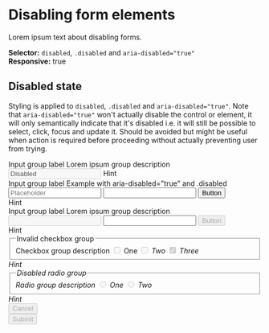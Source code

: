 
<Meta title="Components/Form/Concepts/Disabled" />

# Disabling form elements

Lorem ipsum text about disabling forms.

**Selector:** `disabled`, `.disabled` and `aria-disabled="true"` <br/>
**Responsive:** true

## Disabled state

Styling is applied to `disabled`, `.disabled` and `aria-disabled="true"`. Note that `aria-disabled="true"` won't actually disable the control or element, it will only semantically indicate that it's disabled i.e. it will still be possible to select, click, focus and update it. Should be avoided but might be useful when action is required before proceeding without actually preventing user from trying.

<Canvas>
  <div>
    <form class="mw-xs">
      <div class="form-group">
        <label for="inputValid">Input group label</label>
        <span class="form-info">Lorem ipsum group description</span>
        <input id="inputValid1" type="text" disabled required value="Disabled"/>
        <span class="form-info">Hint</span>
      </div>
      <div class="form-group">
        <label for="inputValid">Input group label</label>
        <span class="form-info">Example with aria-disabled="true" and .disabled</span>
        <div class="group">
          <input id="inputValid1" type="text" required aria-disabled="true" placeholder="Placeholder"/>
          <input id="inputValid2" type="text" required class="disabled"/>
          <button type="button" aria-disabled="true">Button</button>
        </div>
        <span class="form-info">Hint</span>
      </div>
      <div class="form-group">
        <label for="inputValid">Input group label</label>
        <span class="form-info">Lorem ipsum group description</span>
        <div class="group group-border disabled">
          <input id="inputValid1" type="text" required disabled/>
          <input id="inputValid2" type="text" required aria-disabled="true"/>
          <button type="button" disabled>Button</button>
        </div>
        <span class="form-info">Hint</span>
      </div>
      <div class="form-group">
        <fieldset aria-describedby="checkboxGroupHelp1">
          <legend>Invalid checkbox group</legend>
          <span id="checkboxGroupHelp1" class="form-info">Checkbox group description</span>
          <label class="form-control">
            <input required type="checkbox" disabled/>
            <span>One</span>
            <i/>
          </label>
          <label class="form-control">
            <input required type="checkbox" required disabled/>
            <span>Two</span>
            <i/>
          </label>
          <label class="form-control">
            <input required type="checkbox" checked="true" required disabled/>
            <span>Three</span>
            <i/>
          </label>
        </fieldset>
        <span class="form-info">Hint</span>
      </div>
      <div class="form-group">
        <fieldset aria-describedby="radioGroupHelp1">
          <legend>Disabled radio group</legend>
          <span id="radioGroupHelp1" class="form-info">Radio group description</span>
          <label class="form-control">
            <input required type="radio" disabled/>
            <span>One</span>
            <i/>
          </label>
          <label class="form-control">
            <input required type="radio" required disabled/>
            <span>Two</span>
            <i/>
          </label>
        </fieldset>
        <span class="form-info">Hint</span>
      </div>
      <div class="row justify-content-end">
        <div class="col col-sm-auto">
          <button type="button" disabled>Cancel</button>
        </div>
        <div class="col col-sm-auto">
          <button type="submit" disabled>Submit</button>
        </div>
      </div>
    </form>
  </div>
</Canvas>
